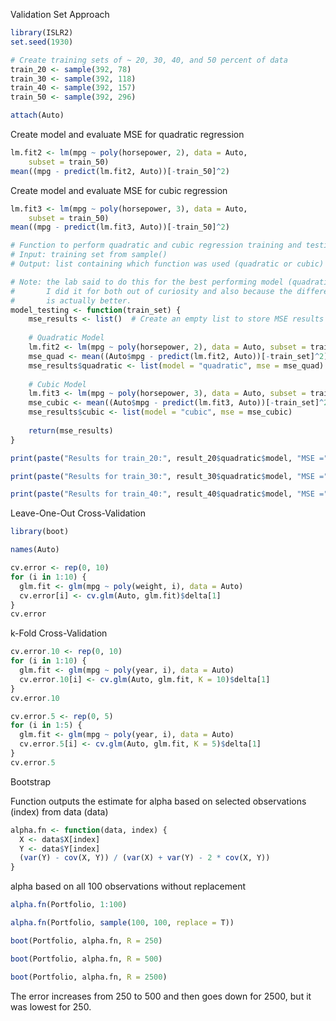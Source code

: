 Validation Set Approach

```r
library(ISLR2)
set.seed(1930)

# Create training sets of ~ 20, 30, 40, and 50 percent of data
train_20 <- sample(392, 78)
train_30 <- sample(392, 118)
train_40 <- sample(392, 157)
train_50 <- sample(392, 296)

attach(Auto)
```

Create model and evaluate MSE for quadratic regression
```r
lm.fit2 <- lm(mpg ~ poly(horsepower, 2), data = Auto, 
    subset = train_50)
mean((mpg - predict(lm.fit2, Auto))[-train_50]^2)
```
Create model and evaluate MSE for cubic regression
```r
lm.fit3 <- lm(mpg ~ poly(horsepower, 3), data = Auto, 
    subset = train_50)
mean((mpg - predict(lm.fit3, Auto))[-train_50]^2)
```
```r
# Function to perform quadratic and cubic regression training and testing
# Input: training set from sample()
# Output: list containing which function was used (quadratic or cubic) and the corresponding results 

# Note: the lab said to do this for the best performing model (quadratic or cubic), which is cubic. 
#       I did it for both out of curiosity and also because the difference is so marginal that likely a simpler model 
#       is actually better. 
model_testing <- function(train_set) {
    mse_results <- list()  # Create an empty list to store MSE results
    
    # Quadratic Model
    lm.fit2 <- lm(mpg ~ poly(horsepower, 2), data = Auto, subset = train_set)
    mse_quad <- mean((Auto$mpg - predict(lm.fit2, Auto))[-train_set]^2)
    mse_results$quadratic <- list(model = "quadratic", mse = mse_quad)
    
    # Cubic Model
    lm.fit3 <- lm(mpg ~ poly(horsepower, 3), data = Auto, subset = train_set)
    mse_cubic <- mean((Auto$mpg - predict(lm.fit3, Auto))[-train_set]^2)
    mse_results$cubic <- list(model = "cubic", mse = mse_cubic)
    
    return(mse_results)
}
```

```r
print(paste("Results for train_20:", result_20$quadratic$model, "MSE =", result_20$quadratic$mse, result_20$cubic$model, "MSE =", result_20$cubic$mse))

print(paste("Results for train_30:", result_30$quadratic$model, "MSE =", result_30$quadratic$mse, result_30$cubic$model, "MSE =", result_30$cubic$mse))

print(paste("Results for train_40:", result_40$quadratic$model, "MSE =", result_40$quadratic$mse, result_40$cubic$model, "MSE =", result_40$cubic$mse))
```
Leave-One-Out Cross-Validation
```r
library(boot)
```

```r
names(Auto)
```

```r
cv.error <- rep(0, 10)
for (i in 1:10) {
  glm.fit <- glm(mpg ~ poly(weight, i), data = Auto)
  cv.error[i] <- cv.glm(Auto, glm.fit)$delta[1]
}
cv.error
```

k-Fold Cross-Validation

```r
cv.error.10 <- rep(0, 10)
for (i in 1:10) {
  glm.fit <- glm(mpg ~ poly(year, i), data = Auto)
  cv.error.10[i] <- cv.glm(Auto, glm.fit, K = 10)$delta[1]
}
cv.error.10
```

```r
cv.error.5 <- rep(0, 5)
for (i in 1:5) {
  glm.fit <- glm(mpg ~ poly(year, i), data = Auto)
  cv.error.5[i] <- cv.glm(Auto, glm.fit, K = 5)$delta[1]
}
cv.error.5
```
Bootstrap

Function outputs the estimate for alpha based on selected observations (index) from data (data)
```r
alpha.fn <- function(data, index) {
  X <- data$X[index]
  Y <- data$Y[index]
  (var(Y) - cov(X, Y)) / (var(X) + var(Y) - 2 * cov(X, Y))
}
```

alpha based on all 100 observations without replacement
```r
alpha.fn(Portfolio, 1:100)
```
```r
alpha.fn(Portfolio, sample(100, 100, replace = T))
```

```r
boot(Portfolio, alpha.fn, R = 250)
```
```r
boot(Portfolio, alpha.fn, R = 500)
```
```r
boot(Portfolio, alpha.fn, R = 2500)
```

The error increases from 250 to 500 and then goes down for 2500, but it was lowest for 250. 